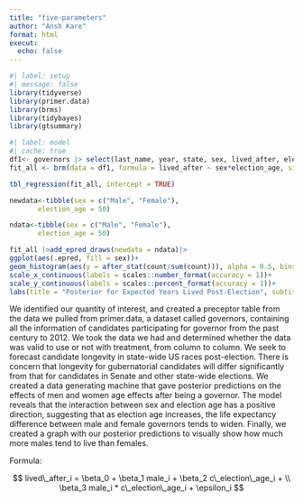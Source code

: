 ```yaml
---
title: "five-parameters"
author: "Ansh Kare"
format: html
execut: 
  echo: false
---
```

```r
#| label: setup
#| message: false
library(tidyverse)
library(primer.data)
library(brms)
library(tidybayes)
library(gtsummary)
```

```r
#| label: model
#| cache: true
df1<- governors |> select(last_name, year, state, sex, lived_after, election_age)
fit_all <- brm(data = df1, formula = lived_after ~ sex*election_age, silent = 2, refresh = 0, seed = 13)

```
```r
tbl_regression(fit_all, intercept = TRUE)

```
```r
newdata<-tibble(sex = c("Male", "Female"), 
       election_age = 50)

ndata<-tibble(sex = c("Male", "Female"), 
       election_age = 50)

fit_all |>add_epred_draws(newdata = ndata)|>
ggplot(aes(.epred, fill = sex))+
geom_histogram(aes(y = after_stat(count/sum(count))), alpha = 0.5, bins =100, position = "identity")+
scale_x_continuous(labels = scales::number_format(accuracy = 1))+
scale_y_continuous(labels = scales::percent_format(accuracy = 1))+
labs(title = "Posterior for Expected Years Lived Post-Election", subtitle = "Male candidates live longer", x = "years", y = "Probability")

```

We identified our quantity of interest, and created a preceptor table from the data we pulled from primer.data, a dataset called governors, containing all the information of candidates participating for governor from the past century to 2012. We took the data we had and determined whether the data was valid to use or not with treatment, from column to column. We seek to forecast candidate longevity in state-wide US races post-election. There is concern that longevity for gubernatorial candidates will differ significantly from that for candidates in Senate and other state-wide elections. We created a data generating machine that gave posterior predictions on the effects of men and women age effects after being a governor. The model reveals that the interaction between sex and election age has a positive direction, suggesting that as election age increases, the life expectancy difference between male and female governors tends to widen. Finally, we created a graph with our posterior predictions to visually show how much more males tend to live than females.


Formula:

$$ lived\_after_i =  \beta_0 + \beta_1 male_i + \beta_2 c\_election\_age_i + 
\\ \beta_3 male_i *  c\_election\_age_i + \epsilon_i $$

